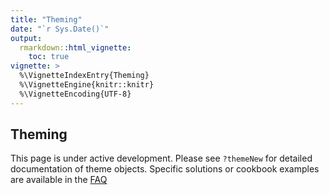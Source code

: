 ```yaml
---
title: "Theming"
date: "`r Sys.Date()`"
output: 
  rmarkdown::html_vignette:
    toc: true
vignette: >
  %\VignetteIndexEntry{Theming}
  %\VignetteEngine{knitr::knitr}
  %\VignetteEncoding{UTF-8}
---
```


## Theming

This page is under active development. Please see `?themeNew` for detailed documentation of theme objects. Specific solutions or cookbook examples are available in the [FAQ](articles/FAQ.html)
